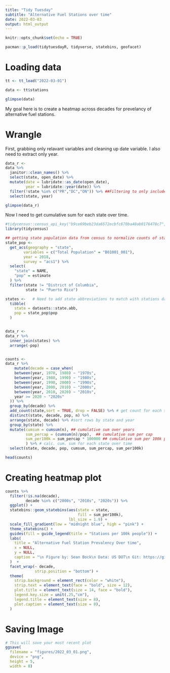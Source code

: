 ```yaml
---
title: "Tidy Tuesday"
subtitle: "Alternative Fuel Stations over time" 
date: 2022-03-03
output: html_output
---
```


```r

knitr::opts_chunk$set(echo = TRUE)

pacman::p_load(tidytuesdayR, tidyverse, statebins, geofacet)


```

# Loading data


```r

tt <- tt_load("2022-03-01")

data <- tt$stations

glimpse(data)
```

My goal here is to create a heatmap across decades for prevelancy of alternative fuel stations.

# Wrangle

First, grabbing only relavant variables and cleaning up date variable. I also need to extract only year.

```r

data_r <-
data %>%
  janitor::clean_names() %>%
  select(state, open_date) %>%
  mutate(date = lubridate::as_date(open_date),
         year = lubridate::year(date)) %>%
  filter(!state %in% c("PR","DC","ON")) %>% ##Filtering to only include states
  select(state, year)

glimpse(data_r)

```
Now I need to get cumulative sum for each state over time.

```r

#tidycensus::census_api_key("b9ce69beb23da6572ecbfc670ba40ab0176478c7", install = TRUE)
library(tidycensus)

## getting state population data from census to normalize counts of stations. Using 2018 population for each year.
state_pop <- 
  get_acs(geography = "state", 
        variables = c("Total Population" = "B01001_001"),
        year = 2018, 
        survey = "acs1") %>%
  select(
    "state" = NAME,
    "pop" = estimate
  ) %>%
  filter(state != "District of Columbia",
         state != "Puerto Rico")

states <-   # Need to add state abbreviations to match with stations data
  tibble(
    state = datasets::state.abb,
    pop = state_pop$pop
  )


data_r <- 
data_r %>%
  inner_join(states) %>%
  arrange(-pop)


counts <- 
data_r %>%
    mutate(decade = case_when(
    between(year, 1970, 1980) ~ "1970s",
    between(year, 1980, 1990) ~ "1980s",
    between(year, 1990, 2000) ~ "1990s",
    between(year, 2000, 2010) ~ "2000s",
    between(year, 2010, 2020) ~ "2010s",
    year >= 2020 ~ "2020s"
  )) %>%
  group_by(decade) %>%
  add_count(state,sort = TRUE, drop = FALSE) %>% # get count for each state by year
  distinct(state, decade, pop, n) %>%
  arrange(state, decade) %>% #sort rows by state and year
  group_by(state) %>% 
  mutate(cumsum = cumsum(n), ## cumulative sum over years
         sum_percap = (cumsum(n)/pop),  ## cumulative sum per cap
         sum_per100k = sum_percap * 100000 ## cumulative sum per 100k people
         ) %>% # calc. cum. sum for each state over time
  select(state, decade, pop, cumsum, sum_percap, sum_per100k)

head(counts)

```


# Creating heatmap plot


```r
counts %>% 
  filter(!is.na(decade),
         decade %in% c("2000s", "2010s", "2020s")) %>%
  ggplot() +
  statebins::geom_statebins(aes(state = state,
                                fill = sum_per100k),
                            lbl_size = 1.9) +
  scale_fill_gradient(low = "midnight blue", high = "pink") +
  theme_statebins() +
  guides(fill = guide_legend(title = "Stations per 100k people")) +
  labs(
    title = "Alternative Fuel Station Prevalency Over time",
    x = NULL,
    y = NULL,
    caption = "\n Figure by: Sean Bock\n Data: US DOT\n Git: https://github.com/Sdbock/tidytuesday "
  )  +
  facet_wrap(~ decade, 
             strip.position = "bottom") +
  theme(
    strip.background = element_rect(color = "white"),
    strip.text = element_text(face = "bold", size = 12),
    plot.title = element_text(size = 14, face = "bold"),
    legend.key.size = unit(.25,"cm"),
    legend.title = element_text(size = 8),
    plot.caption = element_text(size = 8),
  )

```


# Saving Image


```r

# This will save your most recent plot
ggsave(
  filename = "figures/2022_03_01.png",
  device = "png",
  height = 5,
  width = 8)

```
